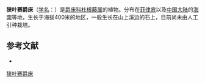 {{Speciesbox
| name = 狭叶赛爵床
| status = 
| status_system = 
| image = 
| genus = Calophanoides
| species = loheri
| authority = (C. B. Clarke) Brem.
}}

'''狭叶赛爵床'''（[[学名|学名]]：{{lang|la|''Calophanoides loheri''}}）是[[爵床科|爵床科]][[杜根藤属|杜根藤属]]的植物。分布在[[菲律宾|菲律宾]]以及[[中国大陆|中国大陆]]的[[海南|海南]]等地，生长于海拔400米的地区，一般生长在山上溪边的石上，目前尚未由人工引种栽培。

== 参考文献 ==
<div class="references-small">
* {{cite web| url =http://www.bioinfo.cn/db05/KmzwSpecies.php?action=view&id=28| title =狭叶赛爵床| work =《中国高等植物数据库全库》| publisher =中国科学院微生物研究所| author =昆明植物研究所| accessdate =2009-02-20| deadurl =yes| archiveurl =https://web.archive.org/web/20160305020031/http://www.bioinfo.cn/db05/KmzwSpecies.php?action=view&id=28| archivedate =2016-03-05}}
</div>
{{Taxonbar|from=Q15224825}}

[[Category:杜根藤属|狭叶赛爵床]]


{{植物小作品}}